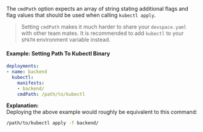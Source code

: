The `cmdPath` option expects an array of string stating additional flags and flag values that should be used when calling `kubectl apply`.

> Setting `cmdPath` makes it much harder to share your `devspace.yaml` with other team mates. It is recommended to add `kubectl` to your `$PATH` environment variable instead.

#### Example: Setting Path To Kubectl Binary
```yaml
deployments:
- name: backend
  kubectl:
    manifests:
    - backend/
    cmdPath: /path/to/kubectl
```
**Explanation:**  
Deploying the above example would roughly be equivalent to this command:
```bash
/path/to/kubectl apply -f backend/
```
